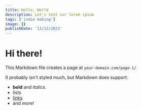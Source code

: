 ```yaml
---
title: Hello, World
description: Let's test our lorem ipsum
tags: ['indie making']
image: {}
publishDate: '13/12/2023'
---
```


# Hi there!

This Markdown file creates a page at `your-domain.com/page-1/`

It probably isn't styled much, but Markdown does support:

- **bold** and _italics._
- lists
- [links](https://astro.build)
- and more!
